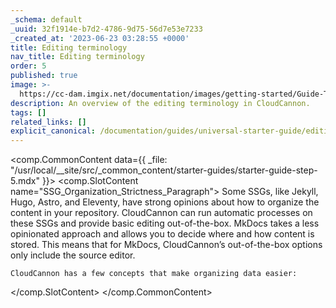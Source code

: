 ```yaml
---
_schema: default
_uuid: 32f1914e-b7d2-4786-9d75-56d7e53e7233
_created_at: '2023-06-23 03:28:55 +0000'
title: Editing terminology
nav_title: Editing terminology
order: 5
published: true
image: >-
  https://cc-dam.imgix.net/documentation/images/getting-started/Guide-Thumbnails/CloudCannon-Getting-Started-Thumbnail-MkDocs.png
description: An overview of the editing terminology in CloudCannon.
tags: []
related_links: []
explicit_canonical: /documentation/guides/universal-starter-guide/editing-terminology/
---
```

<comp.CommonContent data={{ _file: "/usr/local/__site/src/_common_content/starter-guides/starter-guide-step-5.mdx" }}>
  <comp.SlotContent name="SSG_Organization_Strictness_Paragraph">
    Some SSGs, like Jekyll, Hugo, Astro, and Eleventy, have strong opinions about how to organize the content in your repository. CloudCannon can run automatic processes on these SSGs and provide basic editing out-of-the-box. MkDocs takes a less opinionated approach and allows you to decide where and how content is stored. This means that for MkDocs, CloudCannon’s out-of-the-box options only include the source editor.

    CloudCannon has a few concepts that make organizing data easier:
  </comp.SlotContent>
</comp.CommonContent>